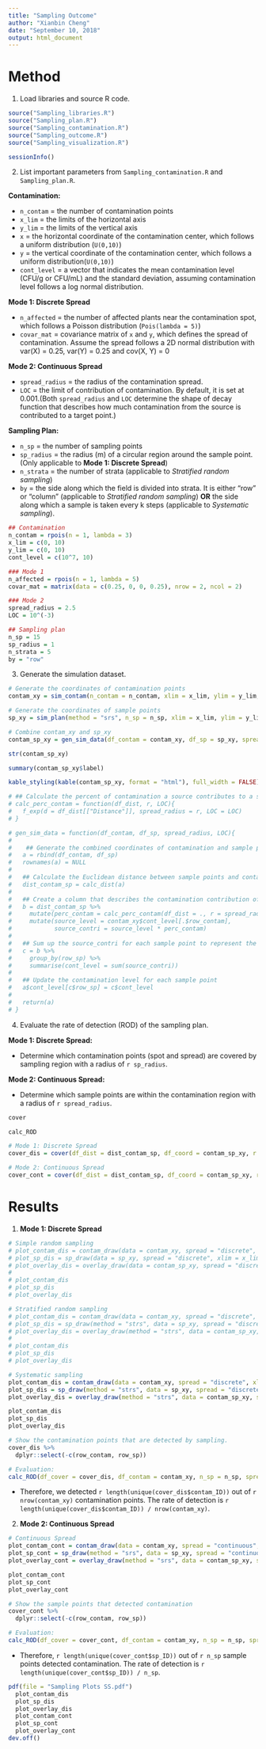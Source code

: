 ```yaml
---
title: "Sampling Outcome"
author: "Xianbin Cheng"
date: "September 10, 2018"
output: html_document
---
```


# Method  

1. Load libraries and source R code.

```r
source("Sampling_libraries.R")
source("Sampling_plan.R")
source("Sampling_contamination.R")
source("Sampling_outcome.R")
source("Sampling_visualization.R")
```

```r
sessionInfo()
```

2. List important parameters from `Sampling_contamination.R` and `Sampling_plan.R`.

**Contamination:**  

  * `n_contam` = the number of contamination points 
  * `x_lim` = the limits of the horizontal axis  
  * `y_lim` = the limits of the vertical axis  
  * `x` = the horizontal coordinate of the contamination center, which follows a uniform distribution (`U(0,10)`)
  * `y` = the vertical coordinate of the contamination center, which follows a uniform distribution(`U(0,10)`)  
  * `cont_level` = a vector that indicates the mean contamination level (CFU/g or CFU/mL) and the standard deviation, assuming contamination level follows a log normal distribution. 

  **Mode 1: Discrete Spread** 

  * `n_affected` = the number of affected plants near the contamination spot, which follows a Poisson distribution (`Pois(lambda = 5)`)   
  * `covar_mat` = covariance matrix of `x` and `y`, which defines the spread of contamination. Assume the spread follows a 2D normal distribution with var(X) =     0.25, var(Y) = 0.25 and cov(X, Y) = 0  

  **Mode 2: Continuous Spread**

  * `spread_radius` = the radius of the contamination spread. 
  * `LOC` = the limit of contribution of contamination. By default, it is set at 0.001.(Both `spread_radius` and `LOC` determine the shape of decay function that describes how much contamination from the source is contributed to a target point.)

**Sampling Plan:**  

  * `n_sp` = the number of sampling points
  * `sp_radius` = the radius (m) of a circular region around the sample point. (Only applicable to **Mode 1: Discrete Spread**)
  * `n_strata` = the number of strata (applicable to *Stratified random sampling*)
  * `by` = the side along which the field is divided into strata. It is either "row" or "column" (applicable to *Stratified random sampling*) **OR** the side along which a sample is taken every k steps (applicable to *Systematic sampling*).

```r
## Contamination
n_contam = rpois(n = 1, lambda = 3)
x_lim = c(0, 10)
y_lim = c(0, 10)
cont_level = c(10^7, 10)

### Mode 1
n_affected = rpois(n = 1, lambda = 5)
covar_mat = matrix(data = c(0.25, 0, 0, 0.25), nrow = 2, ncol = 2)

### Mode 2
spread_radius = 2.5
LOC = 10^(-3)

## Sampling plan
n_sp = 15
sp_radius = 1
n_strata = 5
by = "row"
```

3. Generate the simulation dataset.

```r
# Generate the coordinates of contamination points
contam_xy = sim_contam(n_contam = n_contam, xlim = x_lim, ylim = y_lim, covariance = covar_mat, n_affected = n_affected, radius = spread_radius, cont_level = cont_level) 

# Generate the coordinates of sample points
sp_xy = sim_plan(method = "srs", n_sp = n_sp, xlim = x_lim, ylim = y_lim, radius = sp_radius, by = by)

# Combine contam_xy and sp_xy
contam_sp_xy = gen_sim_data(df_contam = contam_xy, df_sp = sp_xy, spread_radius = spread_radius, LOC = LOC, fun = "norm")
```

```r
str(contam_sp_xy)

summary(contam_sp_xy$label)
```

```r
kable_styling(kable(contam_sp_xy, format = "html"), full_width = FALSE)
```

```r
# ## Calculate the percent of contamination a source contributes to a sample point
# calc_perc_contam = function(df_dist, r, LOC){
#   f_exp(d = df_dist[["Distance"]], spread_radius = r, LOC = LOC)
# }
```

```r
# gen_sim_data = function(df_contam, df_sp, spread_radius, LOC){
#   
#    ## Generate the combined coordinates of contamination and sample points
#   a = rbind(df_contam, df_sp)
#   rownames(a) = NULL
# 
#   ## Calculate the Euclidean distance between sample points and contamination points.
#   dist_contam_sp = calc_dist(a)
#   
#   ## Create a column that describes the contamination contribution of the source. Then match the row_contam with rows in contam_xy and show the corresponding cont_level. Calculate contamination contribution.
#   b = dist_contam_sp %>%
#     mutate(perc_contam = calc_perc_contam(df_dist = ., r = spread_radius, LOC = LOC)) %>%
#     mutate(source_level = contam_xy$cont_level[.$row_contam],
#            source_contri = source_level * perc_contam)
# 
#   ## Sum up the source_contri for each sample point to represent the contamination level at that sample point
#   c = b %>%
#     group_by(row_sp) %>%
#     summarise(cont_level = sum(source_contri))
# 
#   ## Update the contamination level for each sample point
#   a$cont_level[c$row_sp] = c$cont_level
#   
#   return(a)
# }
```

4. Evaluate the rate of detection (ROD) of the sampling plan.

**Mode 1: Discrete Spread:**  

* Determine which contamination points (spot and spread) are covered by sampling region with a radius of `r sp_radius`.

**Mode 2: Continuous Spread:**  

* Determine which sample points are within the contamination region with a radius of `r spread_radius`.

```r
cover

calc_ROD
```

```r
# Mode 1: Discrete Spread
cover_dis = cover(df_dist = dist_contam_sp, df_coord = contam_sp_xy, r = sp_radius, spread = "discrete")

# Mode 2: Continuous Spread
cover_cont = cover(df_dist = dist_contam_sp, df_coord = contam_sp_xy, r = spread_radius, spread = "continuous")
```

# Results  

1. **Mode 1: Discrete Spread**

```r
# Simple random sampling
# plot_contam_dis = contam_draw(data = contam_xy, spread = "discrete", xlim = x_lim, ylim = y_lim)
# plot_sp_dis = sp_draw(data = sp_xy, spread = "discrete", xlim = x_lim, ylim = y_lim)
# plot_overlay_dis = overlay_draw(data = contam_sp_xy, spread = "discrete", xlim = x_lim, ylim = y_lim)
# 
# plot_contam_dis
# plot_sp_dis
# plot_overlay_dis
```

```r
# Stratified random sampling
# plot_contam_dis = contam_draw(data = contam_xy, spread = "discrete", xlim = x_lim, ylim = y_lim)
# plot_sp_dis = sp_draw(method = "strs", data = sp_xy, spread = "discrete", xlim = x_lim, ylim = y_lim, n_strata = n_strata, by = by)
# plot_overlay_dis = overlay_draw(method = "strs", data = contam_sp_xy, spread = "discrete", xlim = x_lim, ylim = y_lim, n_strata = n_strata, by = by)
# 
# plot_contam_dis
# plot_sp_dis
# plot_overlay_dis
```

```r
# Systematic sampling
plot_contam_dis = contam_draw(data = contam_xy, spread = "discrete", xlim = x_lim, ylim = y_lim)
plot_sp_dis = sp_draw(method = "strs", data = sp_xy, spread = "discrete", xlim = x_lim, ylim = y_lim, n_strata = n_strata, by = by)
plot_overlay_dis = overlay_draw(method = "strs", data = contam_sp_xy, spread = "discrete", xlim = x_lim, ylim = y_lim, n_strata = n_strata, by = by)

plot_contam_dis
plot_sp_dis
plot_overlay_dis
```



```r
# Show the contamination points that are detected by sampling.
cover_dis %>%
  dplyr::select(-c(row_contam, row_sp))
```

```r
# Evaluation: 
calc_ROD(df_cover = cover_dis, df_contam = contam_xy, n_sp = n_sp, spread = "discrete")
```

* Therefore, we detected `r length(unique(cover_dis$contam_ID))` out of `r nrow(contam_xy)` contamination points. The rate of detection is `r length(unique(cover_dis$contam_ID)) / nrow(contam_xy)`.


2. **Mode 2: Continuous Spread**

```r
# Continuous Spread
plot_contam_cont = contam_draw(data = contam_xy, spread = "continuous", xlim = x_lim, ylim = y_lim)
plot_sp_cont = sp_draw(method = "srs", data = sp_xy, spread = "continuous", xlim = x_lim, ylim = y_lim)
plot_overlay_cont = overlay_draw(method = "srs", data = contam_sp_xy, spread = "continuous", xlim = x_lim, ylim = y_lim)

plot_contam_cont
plot_sp_cont
plot_overlay_cont
```

```r
# Show the sample points that detected contamination
cover_cont %>%
  dplyr::select(-c(row_contam, row_sp)) 
```

```r
# Evaluation: 
calc_ROD(df_cover = cover_cont, df_contam = contam_xy, n_sp = n_sp, spread = "continuous")
```

* Therefore, `r length(unique(cover_cont$sp_ID))` out of `r n_sp` sample points detected contamination. The rate of detection is `r length(unique(cover_cont$sp_ID)) / n_sp`.

```r
pdf(file = "Sampling Plots SS.pdf")
  plot_contam_dis
  plot_sp_dis
  plot_overlay_dis
  plot_contam_cont
  plot_sp_cont
  plot_overlay_cont
dev.off()
```

